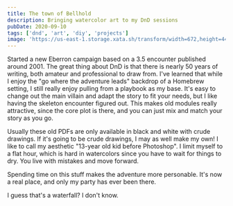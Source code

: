 ```yaml
---
title: The town of Bellhold
description: Bringing watercolor art to my DnD sessions
pubDate: 2020-09-10
tags: ['dnd', 'art', 'diy', 'projects']
image: 'https://us-east-1.storage.xata.sh/transform/width=672,height=448,fit=cover,gravity=auto,format=webp/ks8vrn58g536p79irpdpthba7s'
---
```



Started a new Eberron campaign based on a 3.5 encounter published around 2001. The great thing about DnD is that there is nearly 50 years of writing, both amateur and professional to draw from. I've learned that while I enjoy the "go where the adventure leads" backdrop of a Homebrew setting, I still really enjoy pulling from a playbook as my base. It's easy to change out the main villain and adapt the story to fit your needs, but I like having the skeleton encounter figured out. This makes old modules really attractive, since the core plot is there, and you can just mix and match your story as you go.

Usually these old PDFs are only available in black and white with crude drawings. If it's going to be crude drawings, I may as well make my own! I like to call my aesthetic "13-year old kid before Photoshop". I limit myself to a flat hour, which is hard in watercolors since you have to wait for things to dry. You live with mistakes and move forward.

Spending time on this stuff makes the adventure more personable. It's now a real place, and only my party has ever been there.

I guess that's a waterfall? I don't know.

<Gallery folder="bellhold" count={1} />
